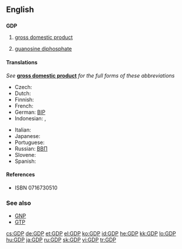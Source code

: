 ==English==
{{wikipedia|GDP (disambiguation)}}

==={{initialism}}===
'''GDP'''

# {{economics}} [[gross domestic product]]
# {{biochemistry}} [[guanosine diphosphate]]

====Translations====
''See'' '''[[gross domestic product]]''' ''for the full forms of these abbreviations''
{{trans-top|gross domestic product}}
* Czech: {{t|cs|HDP}}
* Dutch: {{t-|nl|BBP}}
* Finnish: {{t+|fi|BKT}}
* French: {{t+|fr|PIB|m}}
* German: [[BIP]]
* Indonesian: {{t+|id|GDP|xs=Indonesian}}, {{t-|id|PDB|xs=Indonesian}}
{{trans-mid}}
* Italian: {{t+|it|PIL}}
* Japanese: {{t+|ja|GDP}}
* Portuguese: {{t+|pt|PIB}}
* Russian: [[ВВП]]
* Slovene: {{t+|sl|BDP}}
* Spanish: {{t-|es|PIB}}
{{trans-bottom}}

====References====
* {{biochemistry}} {{cite book
 | last = Berg | first = Jeremy M.
 | coauthors = Tymoczko, John; Stryer, Lubert
 | title = Biochemistry
 | url = http://www.ncbi.nlm.nih.gov/bookshelf/br.fcgi?book=stryer
 | accessdate = 4 December 2009
 | edition = Fifth eidtion | year = 2002
 | publisher = W H Freeman and Company
 | chapter = Common Abbreviations in Biochemistry
 | chapterurl = http://www.ncbi.nlm.nih.gov/bookshelf/br.fcgi?book=stryer&part=A5607#A5649
}} ISBN 0716730510

===See also===
* [[GNP]]
* [[GTP]]

[[cs:GDP]]
[[de:GDP]]
[[et:GDP]]
[[el:GDP]]
[[ko:GDP]]
[[id:GDP]]
[[he:GDP]]
[[kk:GDP]]
[[lo:GDP]]
[[hu:GDP]]
[[ja:GDP]]
[[ru:GDP]]
[[sk:GDP]]
[[vi:GDP]]
[[tr:GDP]]